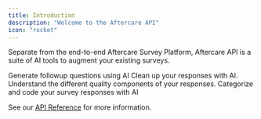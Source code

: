 ```yaml
---
title: Introduction
description: "Welcome to the Aftercare API"
icon: "rocket"
---
```


Separate from the end-to-end Aftercare Survey Platform, Aftercare API is a suite of AI tools to augment your existing surveys.

<CardGroup cols={2}>
  <Card
    title="AI Followup Generation"
    icon="message-question"
    href="/followups"
  >
    Generate followup questions using AI
  </Card>
  <Card title="AI Data Quality Analysis" icon="badge-check" href="/dataQuality">
    Clean up your responses with AI. Understand the different quality components
    of your responses.
  </Card>
  <Card title="AI Coding" icon="icons" href="/coding">
    Categorize and code your survey responses with AI
  </Card>
</CardGroup>

See our [API Reference](/api-reference/introduction) for more information.
